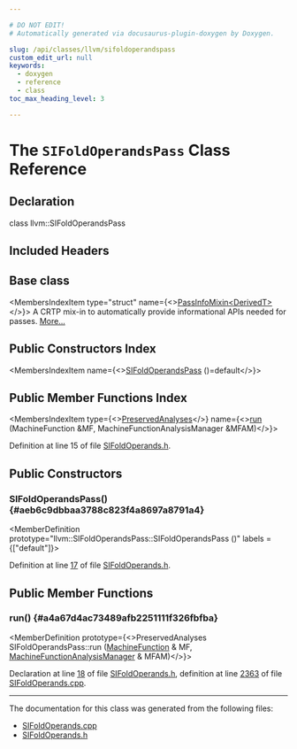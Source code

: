 ```yaml
---

# DO NOT EDIT!
# Automatically generated via docusaurus-plugin-doxygen by Doxygen.

slug: /api/classes/llvm/sifoldoperandspass
custom_edit_url: null
keywords:
  - doxygen
  - reference
  - class
toc_max_heading_level: 3

---
```





# The `SIFoldOperandsPass` Class Reference

<DoxygenPage pluginConfig={pluginConfig}>



## Declaration

<CodeBlock>class llvm::SIFoldOperandsPass</CodeBlock>

## Included Headers

<IncludesList>
<IncludesListItem
  filePath="Target/AMDGPU/SIFoldOperands.h"
  permalink="/docs/api/files/lib/lib/target/lib/target/amdgpu/sifoldoperands-h"
  isLocal="true" />
</IncludesList>

## Base class

<MembersIndex>

<MembersIndexItem
  type="struct"
  name={<><a href="/docs/api/structs/llvm/passinfomixin">PassInfoMixin&lt;DerivedT&gt;</a></>}>
A CRTP mix-in to automatically provide informational APIs needed for passes. <a href="/docs/api/structs/llvm/passinfomixin/#details">More...</a>
</MembersIndexItem>

</MembersIndex>

## Public Constructors Index

<MembersIndex>

<MembersIndexItem
  name={<><a href="#aeb6c9dbbaa3788c823f4a8697a8791a4">SIFoldOperandsPass</a> ()=default</>}>
</MembersIndexItem>

</MembersIndex>

## Public Member Functions Index

<MembersIndex>

<MembersIndexItem
  type={<><a href="/docs/api/classes/llvm/preservedanalyses">PreservedAnalyses</a></>}
  name={<><a href="#a4a67d4ac73489afb2251111f326fbfba">run</a> (MachineFunction &amp;MF, MachineFunctionAnalysisManager &amp;MFAM)</>}>
</MembersIndexItem>

</MembersIndex>


Definition at line 15 of file <a href="/docs/api/files/lib/lib/target/lib/target/amdgpu/sifoldoperands-h">SIFoldOperands.h</a>.

<SectionDefinition>

## Public Constructors

### SIFoldOperandsPass() {#aeb6c9dbbaa3788c823f4a8697a8791a4}

<MemberDefinition
  prototype="llvm::SIFoldOperandsPass::SIFoldOperandsPass ()"
  labels = {["default"]}>

Definition at line <a href="/docs/api/files/lib/lib/target/lib/target/amdgpu/sifoldoperands-h/#l00017">17</a> of file <a href="/docs/api/files/lib/lib/target/lib/target/amdgpu/sifoldoperands-h">SIFoldOperands.h</a>.
</MemberDefinition>

</SectionDefinition>

<SectionDefinition>

## Public Member Functions

### run() {#a4a67d4ac73489afb2251111f326fbfba}

<MemberDefinition
  prototype={<>PreservedAnalyses SIFoldOperandsPass::run (<a href="/docs/api/classes/llvm/machinefunction">MachineFunction</a> &amp; MF, <a href="/docs/api/namespaces/llvm/#a064825a8817522ca733ac413a7122d36">MachineFunctionAnalysisManager</a> &amp; MFAM)</>}>

Declaration at line <a href="/docs/api/files/lib/lib/target/lib/target/amdgpu/sifoldoperands-h/#l00018">18</a> of file <a href="/docs/api/files/lib/lib/target/lib/target/amdgpu/sifoldoperands-h">SIFoldOperands.h</a>, definition at line <a href="/docs/api/files/lib/lib/target/lib/target/amdgpu/sifoldoperands-cpp/#l02363">2363</a> of file <a href="/docs/api/files/lib/lib/target/lib/target/amdgpu/sifoldoperands-cpp">SIFoldOperands.cpp</a>.
</MemberDefinition>

</SectionDefinition>

<hr/>

The documentation for this class was generated from the following files:

<ul>
<li><a href="/docs/api/files/lib/lib/target/lib/target/amdgpu/sifoldoperands-cpp">SIFoldOperands.cpp</a></li>
<li><a href="/docs/api/files/lib/lib/target/lib/target/amdgpu/sifoldoperands-h">SIFoldOperands.h</a></li>
</ul>

</DoxygenPage>
